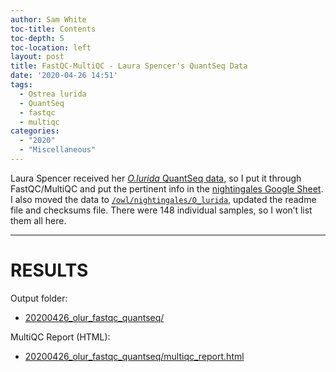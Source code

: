 ```yaml
---
author: Sam White
toc-title: Contents
toc-depth: 5
toc-location: left
layout: post
title: FastQC-MultiQC - Laura Spencer's QuantSeq Data
date: '2020-04-26 14:51'
tags:
  - Ostrea lurida
  - QuantSeq
  - fastqc
  - multiqc
categories:
  - "2020"
  - "Miscellaneous"
---
```

Laura Spencer received her [_O.lurida_ QuantSeq data](https://laurahspencer.github.io/LabNotebook/Oly-QuantSeq-sequencing/), so I put it through FastQC/MultiQC and put the pertinent info in the [nightingales Google Sheet](http://b.link/nightingales). I also moved the data to [`/owl/nightingales/O_lurida`](https://owl.fish.washington.edu/nightingales/O_lurida/), updated the readme file and checksums file. There were 148 individual samples, so I won't list them all here.


---

# RESULTS

Output folder:

- [20200426_olur_fastqc_quantseq/](https://gannet.fish.washington.edu/Atumefaciens/20200426_olur_fastqc_quantseq/)

MultiQC Report (HTML):

- [20200426_olur_fastqc_quantseq/multiqc_report.html](https://gannet.fish.washington.edu/Atumefaciens/20200426_olur_fastqc_quantseq/multiqc_report.html)
